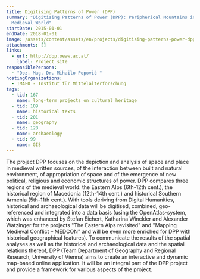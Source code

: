 ```yaml
---
title: Digitising Patterns of Power (DPP)
summary: "Digitising Patterns of Power (DPP): Peripherical Mountains in the
  Medieval World"
startDate: 2015-01-01
endDate: 2018-01-01
image: /assets/content/assets/en/projects/digitising-patterns-power-dpp/logo_dpp_2000x1143px_2.png
attachments: []
links:
  - url: http://dpp.oeaw.ac.at/
    label: Project site
responsiblePersons:
  - "Doz. Mag. Dr. Mihailo Popović "
hostingOrganizations:
  - IMAFO - Institut für Mittelalterforschung
tags:
  - tid: 167
    name: long-term projects on cultural heritage
  - tid: 109
    name: historical texts
  - tid: 201
    name: geography
  - tid: 128
    name: archaeology
  - tid: 99
    name: GIS
---
```

The project DPP focuses on the depiction and analysis of space and place in medieval written sources, of the interaction between built and natural environment, of appropriation of space and of the emergence of new political, religious and economic structures of power. DPP compares three regions of the medieval world: the Eastern Alps (6th-12th cent.), the historical region of Macedonia (12th-14th cent.) and historical Southern Armenia (5th-11th cent.). With tools deriving from Digital Humanities, historical and archaeological data will be digitised, combined, geo-referenced and integrated into a data basis (using the OpenAtlas-system, which was enhanced by Stefan Eichert, Katharina Winckler and Alexander Watzinger for the projects "The Eastern Alps revisited" and "Mapping Medieval Conflict – MEDCON" and will be even more enriched for DPP with historical geographical features). To communicate the results of the spatial analyses as well as the historical and archaeological data and the spatial relations thereof, DPP (Team Department of Geography and Regional Research, University of Vienna) aims to create an interactive and dynamic map-based online application. It will be an integral part of the DPP project and provide a framework for various aspects of the project.
